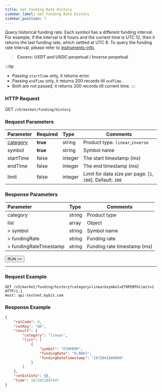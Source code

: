 ```yaml
---
title: Get Funding Rate History
sidebar_label: Get Funding Rate History
sidebar_position: 7
---
```


Query historical funding rate. Each symbol has a different funding interval. For example, if the interval is 8 hours and the current time is UTC 12, then it returns the last funding rate, which settled at UTC 8. To query the funding rate interval, please refer to [instruments-info](instrument).
> **Covers: USDT and USDC perpetual / Inverse perpetual**

:::tip
- Passing `startTime` only, it returns error.
- Passing `endTime` only, it returns 200 records till `endTime`.
- Both are not passed, it returns 200 records till current time.
:::

### HTTP Request
GET `/v5/market/funding/history`

### Request Parameters
| Parameter | Required | Type | Comments|
|:----- |:-------|:-----|------ |
|[category](../enum#category) |**true** |string |Product type. `linear`,`inverse`|
|symbol |**true**|string |Symbol name|
|startTime |false |integer |The start timestamp (ms)|
|endTime |false |integer |The end timestamp (ms)|
|limit |false |integer |Limit for data size per page. [`1`, `200`]. Default: `200`|

### Response Parameters
| Parameter | Type | Comments|
|:----- |:-----|----- |
|category |string |Product type|
|list |array |Object |
|> symbol |string |Symbol name |
|> fundingRate |string |Funding rate |
|> fundingRateTimestamp |string |Funding rate timestamp (ms) |

<a href="/api-explorer/v5/market/history-fund-rate"><Button>RUN >></Button></a>

---

### Request Example

```http
GET /v5/market/funding/history?category=linear&symbol=ETHPERP&limit=1 HTTP/1.1
Host: api-testnet.bybit.com
```

### Response Example

```json
{
    "retCode": 0,
    "retMsg": "OK",
    "result": {
        "category": "linear",
        "list": [
            {
                "symbol": "ETHPERP",
                "fundingRate": "0.0001",
                "fundingRateTimestamp": "1672041600000"
            }
        ]
    },
    "retExtInfo": {},
    "time": 1672051897447
}
```